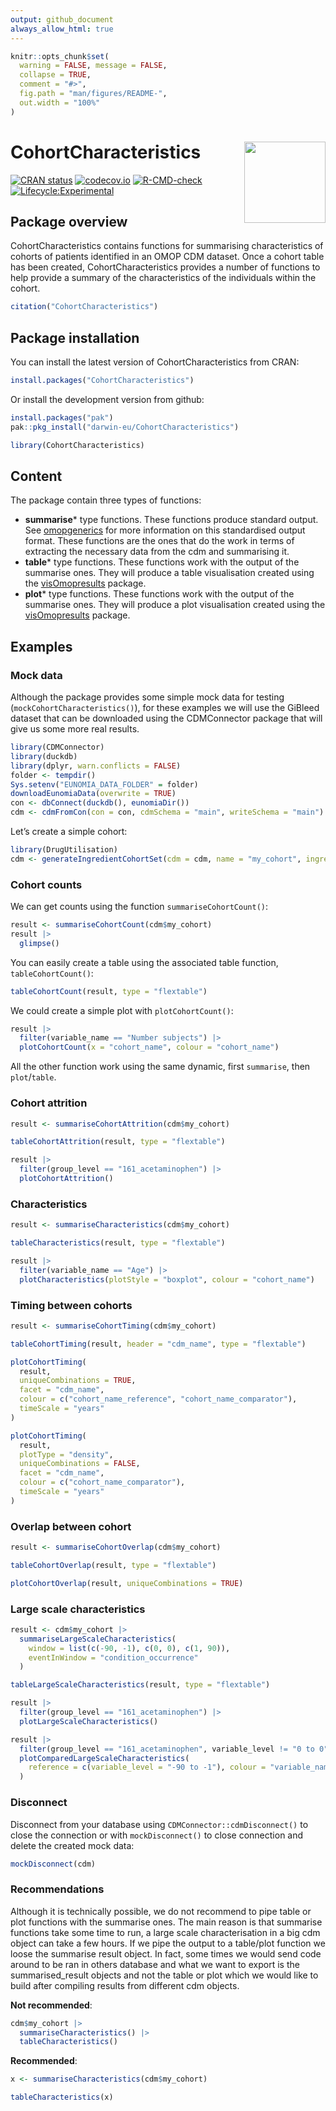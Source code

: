 ```yaml
---
output: github_document
always_allow_html: true
---
```


```r
knitr::opts_chunk$set(
  warning = FALSE, message = FALSE,
  collapse = TRUE,
  comment = "#>",
  fig.path = "man/figures/README-",
  out.width = "100%"
)
```

# CohortCharacteristics <a href="https://darwin-eu.github.io/CohortCharacteristics/"><img src="man/figures/logo.png" align="right" height="130"/></a>

[![CRAN status](https://www.r-pkg.org/badges/version/CohortCharacteristics)](https://CRAN.R-project.org/package=CohortCharacteristics) [![codecov.io](https://codecov.io/github/darwin-eu/CohortCharacteristics/coverage.svg?branch=main)](https://app.codecov.io/github/darwin-eu/CohortCharacteristics?branch=main) [![R-CMD-check](https://github.com/darwin-eu/CohortCharacteristics/workflows/R-CMD-check/badge.svg)](https://github.com/darwin-eu/CohortCharacteristics/actions) [![Lifecycle:Experimental](https://img.shields.io/badge/Lifecycle-Experimental-339999)](https://lifecycle.r-lib.org/articles/stages.html#experimental)

## Package overview

CohortCharacteristics contains functions for summarising characteristics of cohorts of patients identified in an OMOP CDM dataset. Once a cohort table has been created, CohortCharacteristics provides a number of functions to help provide a summary of the characteristics of the individuals within the cohort.

```r
citation("CohortCharacteristics")
```

## Package installation

You can install the latest version of CohortCharacteristics from CRAN:

```r
install.packages("CohortCharacteristics")
```

Or install the development version from github:

```r
install.packages("pak")
pak::pkg_install("darwin-eu/CohortCharacteristics")
```

```r
library(CohortCharacteristics)
```

## Content

The package contain three types of functions:

-   **summarise**\* type functions. These functions produce <summarised_result> standard output. See [omopgenerics](https://darwin-eu.github.io/omopgenerics/articles/summarised_result.html) for more information on this standardised output format. These functions are the ones that do the work in terms of extracting the necessary data from the cdm and summarising it.
-   **table**\* type functions. These functions work with the output of the summarise ones. They will produce a table visualisation created using the [visOmopresults](https://cran.r-project.org/package=visOmopResults) package.
-   **plot**\* type functions. These functions work with the output of the summarise ones. They will produce a plot visualisation created using the [visOmopresults](https://cran.r-project.org/package=visOmopResults) package.

## Examples

### Mock data

Although the package provides some simple mock data for testing (`mockCohortCharacteristics()`), for these examples we will use the GiBleed dataset that can be downloaded using the CDMConnector package that will give us some more real results.

```r
library(CDMConnector)
library(duckdb)
library(dplyr, warn.conflicts = FALSE)
folder <- tempdir()
Sys.setenv("EUNOMIA_DATA_FOLDER" = folder)
downloadEunomiaData(overwrite = TRUE)
con <- dbConnect(duckdb(), eunomiaDir())
cdm <- cdmFromCon(con = con, cdmSchema = "main", writeSchema = "main")
```

Let's create a simple cohort:
```r
library(DrugUtilisation)
cdm <- generateIngredientCohortSet(cdm = cdm, name = "my_cohort", ingredient = c("warfarin", "acetaminophen"))
```

### Cohort counts

We can get counts using the function `summariseCohortCount()`:
```r
result <- summariseCohortCount(cdm$my_cohort)
result |>
  glimpse()
```

You can easily create a table using the associated table function, `tableCohortCount()`:
```r
tableCohortCount(result, type = "flextable")
```

We could create a simple plot with `plotCohortCount()`:
```r
result |>
  filter(variable_name == "Number subjects") |>
  plotCohortCount(x = "cohort_name", colour = "cohort_name")
```

All the other function work using the same dynamic, first `summarise`, then `plot`/`table`.

### Cohort attrition

```r
result <- summariseCohortAttrition(cdm$my_cohort)
```

```r
tableCohortAttrition(result, type = "flextable")
```

```r
result |>
  filter(group_level == "161_acetaminophen") |>
  plotCohortAttrition()
```

### Characteristics

```r
result <- summariseCharacteristics(cdm$my_cohort)
```

```r
tableCharacteristics(result, type = "flextable")
```

```r
result |>
  filter(variable_name == "Age") |>
  plotCharacteristics(plotStyle = "boxplot", colour = "cohort_name")
```

### Timing between cohorts

```r
result <- summariseCohortTiming(cdm$my_cohort)
```

```r
tableCohortTiming(result, header = "cdm_name", type = "flextable")
```

```r
plotCohortTiming(
  result,
  uniqueCombinations = TRUE,
  facet = "cdm_name",
  colour = c("cohort_name_reference", "cohort_name_comparator"),
  timeScale = "years"
)
```

```r
plotCohortTiming(
  result,
  plotType = "density",
  uniqueCombinations = FALSE,
  facet = "cdm_name",
  colour = c("cohort_name_comparator"),
  timeScale = "years"
)
```

### Overlap between cohort

```r
result <- summariseCohortOverlap(cdm$my_cohort)
```

```r
tableCohortOverlap(result, type = "flextable")
```

```r
plotCohortOverlap(result, uniqueCombinations = TRUE)
```

### Large scale characteristics

```r
result <- cdm$my_cohort |>
  summariseLargeScaleCharacteristics(
    window = list(c(-90, -1), c(0, 0), c(1, 90)),
    eventInWindow = "condition_occurrence"
  )
```

```r
tableLargeScaleCharacteristics(result, type = "flextable")
```

```r
result |>
  filter(group_level == "161_acetaminophen") |>
  plotLargeScaleCharacteristics()
```

```r
result |>
  filter(group_level == "161_acetaminophen", variable_level != "0 to 0") |>
  plotComparedLargeScaleCharacteristics(
    reference = c(variable_level = "-90 to -1"), colour = "variable_name"
  )
```

### Disconnect

Disconnect from your database using `CDMConnector::cdmDisconnect()` to close the connection or with `mockDisconnect()` to close connection and delete the created mock data:

```r
mockDisconnect(cdm)
```

### Recommendations

Although it is technically possible, we do not recommend to pipe table or plot functions with the summarise ones. The main reason is that summarise functions take some time to run, a large scale characterisation in a big cdm object can take a few hours. If we pipe the output to a table/plot function we loose the summarise result object. In fact, some times we would send code around to be ran in others database and what we want to export is the summarised_result objects and not the table or plot which we would like to build after compiling results from different cdm objects.

**Not recommended**:
```r
cdm$my_cohort |>
  summariseCharacteristics() |>
  tableCharacteristics()
```

**Recommended**:
```r
x <- summariseCharacteristics(cdm$my_cohort)

tableCharacteristics(x)
```

